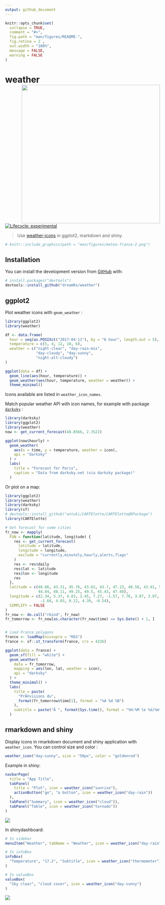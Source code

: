 ```yaml
---
output: github_document
---
```


<!-- README.md is generated from README.Rmd. Please edit that file -->

```r
knitr::opts_chunk$set(
  collapse = TRUE,
  comment = "#>",
  fig.path = "man/figures/README-",
  fig.retina = 2 ,
  out.width = "100%",
  message = FALSE, 
  warning = FALSE
)
```

# weather <img src="man/figures/meteo-france-2.png" width=450 align="right" />

<!-- badges: start -->
[![Lifecycle: experimental](https://img.shields.io/badge/lifecycle-experimental-orange.svg)](https://www.tidyverse.org/lifecycle/#experimental)
<!-- badges: end -->

> Use [weather-icons](https://erikflowers.github.io/weather-icons/) in ggplot2, markdown and shiny.


```r
# knitr::include_graphics(path = "man/figures/meteo-france-2.png")
```
<!-- ![](man/figures/meteo-france-2.png) -->



## Installation

You can install the development version from [GitHub](https://github.com/) with:

``` r
# install.packages("devtools")
devtools::install_github("dreamRs/weather")
```


## ggplot2

Plot weather icons with `geom_weather` :

```r
library(ggplot2)
library(weather)

df <- data.frame(
  hour = seq(as.POSIXct("2017-04-11"), by = "6 hour", length.out = 5),
  temperature = c(5, 4, 12, 10, 6),
  weather = c("night-clear", "day-rain-mix", 
              "day-cloudy", "day-sunny",
              "night-alt-cloudy")
)

ggplot(data = df) + 
  geom_line(aes(hour, temperature)) +
  geom_weather(aes(hour, temperature, weather = weather)) + 
  theme_minimal()
```

Icons available are listed in `weather_icon_names`.

Match popular weather API with icon names, for example with package [`darksky`](https://github.com/hrbrmstr/darksky) :

```r
library(darksky)
library(ggplot2)
library(weather)
now <- get_current_forecast(48.8566, 2.3522)

ggplot(now$hourly) + 
  geom_weather(
    aes(x = time, y = temperature, weather = icon), 
    api = "darksky"
  ) +
  labs(
    title = "Forecast for Paris",
    caption = "Data from darksky.net (via darksky package)"
  )
```


Or plot on a map:

```r
library(ggplot2)
library(weather)
library(darksky)
library(sf)
# devtools::install_github("antuki/CARTElette/CARTElette@RPackage")
library(CARTElette)

# Get forecast for some cities
fr_now <- mapply(
  FUN = function(latitude, longitude) {
    res <- get_current_forecast(
      latitude = latitude, 
      longitude = longitude, 
      exclude = "currently,minutely,hourly,alerts,flags"
    )
    res <- res$daily
    res$lat <- latitude
    res$lon <- longitude
    res
  },
  latitude = c(48.86, 43.31, 45.76, 43.62, 43.7, 47.23, 48.58, 43.61, 50.64, 
               44.84, 48.11, 49.25, 49.5, 45.43, 47.48), 
  longitude = c(2.34, 5.37, 4.83, 1.45, 7.27, -1.57, 7.76, 3.87, 3.07, -0.58, 
                -1.68, 4.03, 0.12, 4.39, -0.54),
  SIMPLIFY = FALSE
)
fr_now <- do.call("rbind", fr_now)
fr_tomorrow <- fr_now[as.character(fr_now$time) == Sys.Date() + 1, ]


# Load France polygons
france <- loadMap(nivsupra = "REG") 
france <- sf::st_transform(france, crs = 4326)

ggplot(data = france) + 
  geom_sf(fill = "white") + 
  geom_weather(
    data = fr_tomorrow,
    mapping = aes(lon, lat, weather = icon),
    api = "darksky"
  ) + 
  theme_minimal() + 
  labs(
    title = paste(
      "PrÃ©visions du", 
      format(fr_tomorrow$time[1], format = "%A %d %B")
    ),
    subtitle = paste("Ã ", format(Sys.time(), format = "%H:%M le %d/%m"))
  )
```





## rmarkdown and shiny

Display icons in rmarkdown document and shiny application with `weather_icon`. You can control size and color :

```r
weather_icon("day-sunny", size = "50px", color = "goldenrod")
```


Example in shiny:

```r
navbarPage(
  title = "App Title",
  tabPanel(
    title = "Plot", icon = weather_icon("sunrise"),
    actionButton("go", "a button", icon = weather_icon("day-rain"))
  ),
  tabPanel("Summary", icon = weather_icon("cloud")),
  tabPanel("Table", icon = weather_icon("tornado"))
)
```

![](man/figures/shiny-example.png)

In shinydashboard: 

```r
# In sidebar
menuItem("Weather", tabName = "Weather", icon = weather_icon("day-rain"))

# In infoBox
infoBox(
  "Temperature", "17.2", "Subtitle", icon = weather_icon("thermometer")
)

# In valueBox
valueBox(
  "Sky clear", "cloud cover", icon = weather_icon("day-sunny")
)
```



![](man/figures/shinydashboard-example.png)




